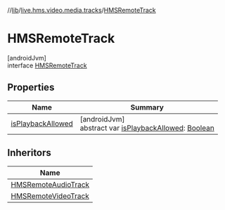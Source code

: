 //[lib](../../../index)/[live.hms.video.media.tracks](../index)/[HMSRemoteTrack](index)

# HMSRemoteTrack

[androidJvm]\
interface [HMSRemoteTrack](index)

## Properties

| Name                                     | Summary                                                                                                                                                     |
| ---------------------------------------- | ----------------------------------------------------------------------------------------------------------------------------------------------------------- |
| [isPlaybackAllowed](is-playback-allowed) | [androidJvm]<br />abstract var [isPlaybackAllowed](is-playback-allowed): [Boolean](https://kotlinlang.org/api/latest/jvm/stdlib/kotlin/-boolean/index.html) |

## Inheritors

| Name                                                      |
| --------------------------------------------------------- |
| [HMSRemoteAudioTrack](../-h-m-s-remote-audio-track/index) |
| [HMSRemoteVideoTrack](../-h-m-s-remote-video-track/index) |
